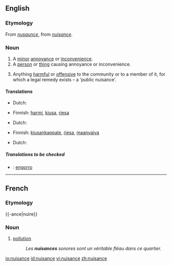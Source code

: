==English==

===Etymology===
From {{AF.}} ''[[nusaunce]]'', from {{OF.}} ''[[#French|nuisance]]''.

===Noun===
{{wikipedia}}
{{en-noun}}

# A [[minor]] [[annoyance]] or [[inconvenience]].
# A [[person]] or [[thing]] causing annoyance or inconvenience.
# {{law}} Anything [[harmful]] or [[offensive]] to the community or to a member of it, for which a legal remedy exists &ndash; a ‘public nuisance’.

====Translations====
{{trans-top|minor annoyance or inconvenience}}
*Dutch: {{t|nl|overlast|m}}
{{trans-mid}}
*Finnish: [[harmi]], [[kiusa]], [[riesa]]
{{trans-bottom}}

{{trans-top|person or thing causing annoyance of inconvenience}}
*Dutch: {{t|nl|lastpost|m}}
{{trans-mid}}
*Finnish: [[kiusankappale]], [[riesa]], [[maanvaiva]]
{{trans-bottom}}

{{trans-top|law: anything harmful or offensive to the community or to a member of it}}
*Dutch: {{t|nl|overlast|m}}
{{trans-mid}}
{{trans-bottom}}

=====Translations to be checked=====
*{{ttbc|Spanish}}: [[engorro]] {{m}}

----
==French==
===Etymology===
{{-ance|nuire}}

===Noun===
{{fr-noun|f}}
#[[pollution]]
#: ''Les '''nuisances''' sonores sont un véritable fléau dans ce quartier.''

[[io:nuisance]]
[[id:nuisance]]
[[vi:nuisance]]
[[zh:nuisance]]